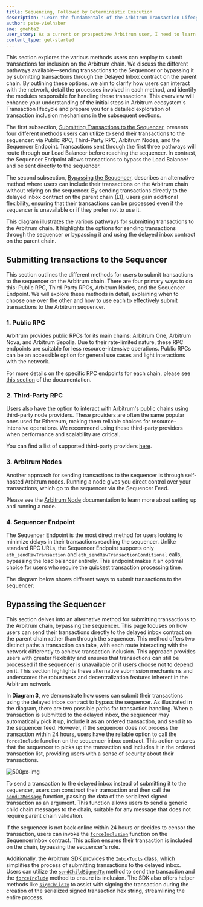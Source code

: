 ```yaml
---
title: Sequencing, Followed by Deterministic Execution
description: 'Learn the fundamentals of the Arbitrum Transaction Lifecycle, sequencing, and deterministic execution.'
author: pete-vielhaber
sme: gmehta2
user_story: As a current or prospective Arbitrum user, I need to learn more about the transaction lifecycle.
content_type: get-started
---
```



This section explores the various methods users can employ to submit transactions for inclusion on the <a data-quicklook-from="arbitrum">Arbitrum</a> chain. We discuss the different pathways available—sending transactions to the <a data-quicklook-from="sequencer">Sequencer</a> or bypassing it by submitting transactions through the <a data-quicklook-from="delayed-inbox">Delayed Inbox</a> contract on the <a data-quicklook-from="parent-chain">parent chain</a>. By outlining these options, we aim to clarify how users can interact with the network, detail the processes involved in each method, and identify the modules responsible for handling these transactions. This overview will enhance your understanding of the initial steps in Arbitrum ecosystem's <a data-quicklook-from="transaction">Transaction</a> lifecycle and prepare you for a detailed exploration of transaction inclusion mechanisms in the subsequent sections.

The first subsection, [Submitting Transactions to the Sequencer](#submitting-transactions-to-the-sequencer), presents four different methods users can utilize to send their transactions to the sequencer: via Public RPC, Third-Party RPC, Arbitrum Nodes, and the Sequencer Endpoint. Transactions sent through the first three pathways will route through our Load Balancer before reaching the sequencer. In contrast, the Sequencer Endpoint allows transactions to bypass the Load Balancer and be sent directly to the sequencer.

The second subsection, [Bypassing the Sequencer](#bypassing-the-sequencer), describes an alternative method where users can include their transactions on the <a data-quicklook-from="arbitrum-chain">Arbitrum chain</a> without relying on the sequencer. By sending transactions directly to the delayed inbox contract on the parent chain (L1), users gain additional flexibility, ensuring that their transactions can be processed even if the sequencer is unavailable or if they prefer not to use it.

This diagram illustrates the various pathways for submitting transactions to the Arbitrum chain. It highlights the options for sending transactions through the sequencer or bypassing it and using the delayed inbox contract on the parent chain.

<ImageZoom
  src="/img/transaction-lifecycle.svg"
  alt="Transaction lifecycle"
  className="200px-img"
/>

## Submitting transactions to the Sequencer

This section outlines the different methods for users to submit transactions to the sequencer on the Arbitrum chain. There are four primary ways to do this: Public RPC, Third-Party RPCs, Arbitrum Nodes, and the Sequencer Endpoint. We will explore these methods in detail, explaining when to choose one over the other and how to use each to effectively submit transactions to the Arbitrum sequencer.

### 1. Public RPC

Arbitrum provides public RPCs for its main chains: <a data-quicklook-from="arbitrum-one">Arbitrum One</a>, <a data-quicklook-from="arbitrum-nova">Arbitrum Nova</a>, and Arbitrum Sepolia. Due to their rate-limited nature, these RPC endpoints are suitable for less resource-intensive operations. Public RPCs can be an accessible option for general use cases and light interactions with the network.

For more details on the specific RPC endpoints for each chain, please see [this section](https://docs.arbitrum.io/build-decentralized-apps/reference/node-providers#arbitrum-public-rpc-endpoints) of the documentation.

### 2. Third-Party RPC

Users also have the option to interact with Arbitrum's public chains using third-party node providers. These providers are often the same popular ones used for Ethereum, making them reliable choices for resource-intensive operations. We recommend using these third-party providers when performance and scalability are critical.

You can find a list of supported third-party providers [here](https://docs.arbitrum.io/build-decentralized-apps/reference/node-providers#third-party-rpc-providers).

### 3. Arbitrum Nodes

Another approach for sending transactions to the sequencer is through self-hosted Arbitrum nodes. Running a node gives you direct control over your transactions, which go to the sequencer via the <a data-quicklook-from="sequencer-feed">Sequencer Feed</a>.

Please see the [Arbitrum Node](https://docs.arbitrum.io/run-arbitrum-node/overview) documentation to learn more about setting up and running a node.

### 4. Sequencer Endpoint

The Sequencer Endpoint is the most direct method for users looking to minimize delays in their transactions reaching the sequencer. Unlike standard RPC URLs, the Sequencer Endpoint supports only `eth_sendRawTransaction` and `eth_sendRawTransactionConditional` calls, bypassing the load balancer entirely. This endpoint makes it an optimal choice for users who require the quickest transaction processing time.

The diagram below shows different ways to submit transactions to the sequencer:

<ImageZoom
  src="../assets/submit-tx-to-sequencer.svg"
  alt="Submit transaction to the Sequencer"
  className="200px-img"
/>

## Bypassing the Sequencer

This section delves into an alternative method for submitting transactions to the Arbitrum chain, bypassing the sequencer. This page focuses on how users can send their transactions directly to the delayed inbox contract on the parent chain rather than through the sequencer. This method offers two distinct paths a transaction can take, with each route interacting with the network differently to achieve transaction inclusion. This approach provides users with greater flexibility and ensures that transactions can still be processed if the sequencer is unavailable or if users choose not to depend on it. This section highlights these alternative submission mechanisms and underscores the robustness and decentralization features inherent in the Arbitrum network.

In **Diagram 3**, we demonstrate how users can submit their transactions using the delayed inbox contract to bypass the sequencer. As illustrated in the diagram, there are two possible paths for transaction handling. When a transaction is submitted to the delayed inbox, the sequencer may automatically pick it up, include it as an ordered transaction, and send it to the sequencer feed. However, if the sequencer does not process the transaction within 24 hours, users have the reliable option to call the `forceInclude` function on the sequencer inbox contract. This action ensures that the sequencer to picks up the transaction and includes it in the ordered transaction list, providing users with a sense of security about their transactions.

![500px-img](../assets/bypassing-the-sequencer.svg)

To send a transaction to the delayed inbox instead of submitting it to the sequencer, users can construct their transaction and then call the [`sendL2Message`](https://github.com/OffchainLabs/nitro-contracts/blob/fbbcef09c95f69decabaced3da683f987902f3e2/src/bridge/AbsInbox.sol#L150) function, passing the data of the serialized signed transaction as an argument. This function allows users to send a generic child chain messages to the chain, suitable for any message that does not require parent chain validation.

If the sequencer is not back online within 24 hours or decides to censor the transaction, users can invoke the [`forceInclusion`](https://github.com/OffchainLabs/nitro-contracts/blob/fbbcef09c95f69decabaced3da683f987902f3e2/src/bridge/SequencerInbox.sol#L284) function on the SequencerInbox contract. This action ensures their transaction is included on the chain, bypassing the sequencer's role.

Additionally, the Arbitrum SDK provides the [`InboxTools`](https://github.com/OffchainLabs/arbitrum-sdk/blob/792a7ee3ccf09842653bc49b771671706894cbb4/src/lib/inbox/inbox.ts#L64C14-L64C24) class, which simplifies the process of submitting transactions to the delayed inbox. Users can utilize the [`sendChildSignedTx`](https://github.com/OffchainLabs/arbitrum-sdk/blob/792a7ee3ccf09842653bc49b771671706894cbb4/src/lib/inbox/inbox.ts#L401C16-L401C33) method to send the transaction and the [`forceInclude`](https://github.com/OffchainLabs/arbitrum-sdk/blob/792a7ee3ccf09842653bc49b771671706894cbb4/src/lib/inbox/inbox.ts#L367) method to ensure its inclusion. The SDK also offers helper methods like [`signChildTx`](https://github.com/OffchainLabs/arbitrum-sdk/blob/792a7ee3ccf09842653bc49b771671706894cbb4/src/lib/inbox/inbox.ts#L429) to assist with signing the transaction during the creation of the serialized signed transaction hex string, streamlining the entire process.
